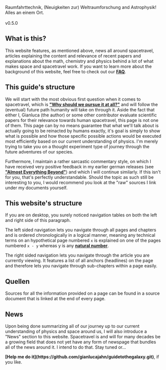 
<GuideToTheGalaxy />
Raumfahrttechnik, (Neuigkeiten zur) Weltraumforschung and Astrophysik! Alles an einem Ort. <br/> <br/>
v0.5.0

## What is this?
This website features, as mentioned above, news all around spacetravel, articles explaining the content and relevance of recent papers and explanations about the math, chemistry and physics behind a lot of 
what makes space and spacetravel work. If you want to learn more about the background of this website, feel free to check out our <strong>[FAQ](https://guidetothegalaxy.vercel.app/faq)</strong>.

## This guide's structure
We will start with the most obvious first question when it comes to spacetravel, which is <strong>["Why should we pursue it at all?"](https://www.google.com)</strong> and will follow the (eventual) future path humanity will
take on through it. Aside the fact that either I, Gianluca (the author) or some other contributor evaluate scientific papers for their relevance towards human spacetravel,
this page is not one of them. This page can by no means guarantee that what we'll talk about is actually going to be reinacted by humans exactly, it's goal is simply to show 
what is possible and how those specific possible actions would be executed most efficiently based on our current understanding of physics. I'm merely trying to take you on a thought experiment type of journey through the future adventures of our species.

Furthermore, I maintain a rather sarcastic commentary style, 
on which I have received very positive feedback in my earlier german releases (see <strong>["Almost Everything Beyond"](https://www.docdroid.net/I85CJD1/almost-everything-beyond-pdf)</strong>) and which I will continue similarly. If this isn't for you, that's perfectly understandable.
Should the topic as such still be interesting to you, I would recommend you look at the "raw" sources I link under my documents yourself.

## This website's structure
If you are on desktop, you surely noticed navigation tables on both the left and right side of this paragraph. 

The left sided navigation lets you navigate through all pages and chapters and is
ordered chronologically in a logical manner, meaning any technical terms on an hypothetical page numbered `x` is explained on one of the pages numbered `x - y` whereas y is any <strong>[natural number](https://en.wikipedia.org/wiki/Natural_number)</strong>.

The right sided navigation lets you navigate through the article you are currently viewing. It features a list of all anchors (headlines) on the page and therefore lets you navigate through sub-chapters within
a page easily.

## Quellen
Sources for all the information provided on a page can be found in a source document that is linked at the end of every page.

## News
Upon being done summarizing all of our journey up to our current understanding of physics and space around us, I will also introduce a "News" section to this website. Spacetravel is and will for many decades be a growing field that does 
not yet have any form of newspage that bundles all of the news around it. I intend to do that. Stay tuned or...

 
<Callout emoji="💡">
    <strong>[Help me do it](https://github.com/gianlucajahn/guidetothegalaxy.git)</strong>, if you like.
</Callout>
